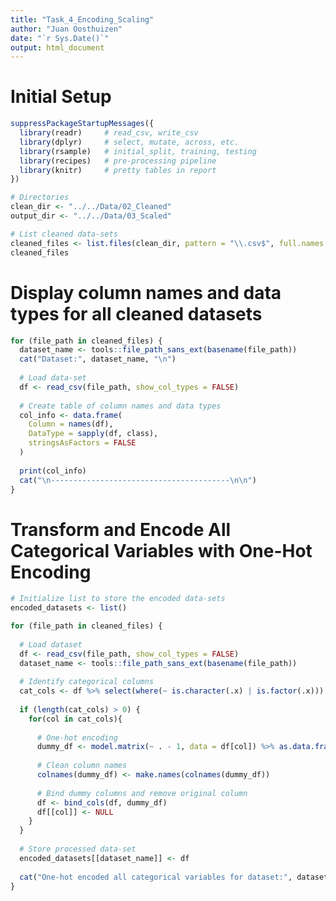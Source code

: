 ```yaml
---
title: "Task_4_Encoding_Scaling"
author: "Juan Oosthuizen"
date: "`r Sys.Date()`"
output: html_document
---
```


# Initial Setup
```r
suppressPackageStartupMessages({
  library(readr)     # read_csv, write_csv
  library(dplyr)     # select, mutate, across, etc.
  library(rsample)   # initial_split, training, testing
  library(recipes)   # pre-processing pipeline
  library(knitr)     # pretty tables in report
})

# Directories
clean_dir <- "../../Data/02_Cleaned"
output_dir <- "../../Data/03_Scaled"

# List cleaned data-sets
cleaned_files <- list.files(clean_dir, pattern = "\\.csv$", full.names = TRUE)
cleaned_files
```




# Display column names and data types for all cleaned datasets
```r
for (file_path in cleaned_files) {
  dataset_name <- tools::file_path_sans_ext(basename(file_path))
  cat("Dataset:", dataset_name, "\n")
  
  # Load data-set
  df <- read_csv(file_path, show_col_types = FALSE)
  
  # Create table of column names and data types
  col_info <- data.frame(
    Column = names(df),
    DataType = sapply(df, class),
    stringsAsFactors = FALSE
  )
  
  print(col_info)
  cat("\n----------------------------------------\n\n")
}
```

# Transform and Encode All Categorical Variables with One-Hot Encoding
```r
# Initialize list to store the encoded data-sets
encoded_datasets <- list()

for (file_path in cleaned_files) {
  
  # Load dataset
  df <- read_csv(file_path, show_col_types = FALSE)
  dataset_name <- tools::file_path_sans_ext(basename(file_path))
  
  # Identify categorical columns
  cat_cols <- df %>% select(where(~ is.character(.x) | is.factor(.x))) %>% names()
  
  if (length(cat_cols) > 0) {
    for(col in cat_cols){
      
      # One-hot encoding
      dummy_df <- model.matrix(~ . - 1, data = df[col]) %>% as.data.frame()
      
      # Clean column names
      colnames(dummy_df) <- make.names(colnames(dummy_df))
      
      # Bind dummy columns and remove original column
      df <- bind_cols(df, dummy_df)
      df[[col]] <- NULL
    }
  }
  
  # Store processed data-set
  encoded_datasets[[dataset_name]] <- df
  
  cat("One-hot encoded all categorical variables for dataset:", dataset_name, "\n")
}
```
